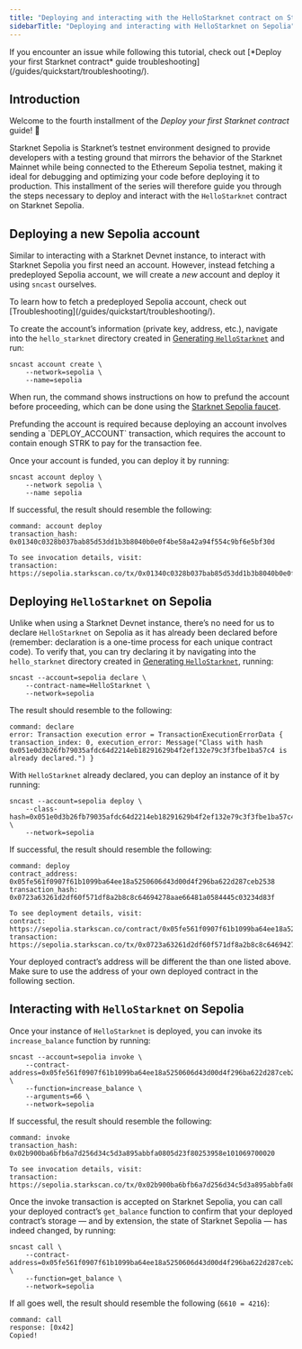 ```yaml
---
title: "Deploying and interacting with the HelloStarknet contract on Starknet Sepolia"
sidebarTitle: "Deploying and interacting with HelloStarknet on Sepolia"
---
```


<Warning>
If you encounter an issue while following this tutorial, check out [*Deploy your first Starknet contract* guide troubleshooting](/guides/quickstart/troubleshooting/).
</Warning>

## Introduction

Welcome to the fourth installment of the *Deploy your first Starknet contract* guide! 🥇

Starknet Sepolia is Starknet’s testnet environment designed to provide developers with a testing ground that mirrors the behavior of the Starknet Mainnet while being connected to the Ethereum Sepolia testnet, making it ideal for debugging and optimizing your code before deploying it to production. This installment of the series will therefore guide you through the steps necessary to deploy and interact with the `HelloStarknet` contract on Starknet Sepolia.

## Deploying a new Sepolia account

Similar to interacting with a Starknet Devnet instance, to interact with Starknet Sepolia you first need an account. However, instead fetching a predeployed Sepolia account, we will create a *new* account and deploy it using `sncast` ourselves.

<Note>
To learn how to fetch a predeployed Sepolia account, check out [Troubleshooting](/guides/quickstart/troubleshooting/).
</Note>

To create the account’s information (private key, address, etc.), navigate into the `hello_starknet` directory created in [Generating `HelloStarknet`](/guides/quickstart/hellostarknet#generating-hellostarknet) and run:

```shell
sncast account create \
    --network=sepolia \
    --name=sepolia

```

When run, the command shows instructions on how to prefund the account before proceeding, which can be done using the [Starknet Sepolia faucet](https://starknet-faucet.vercel.app/).

<Note>
Prefunding the account is required because deploying an account involves sending a `DEPLOY_ACCOUNT` transaction, which requires the account to contain enough STRK to pay for the transaction fee.
</Note>

Once your account is funded, you can deploy it by running:

```shell
sncast account deploy \
    --network sepolia \
    --name sepolia

```

If successful, the result should resemble the following:

```shell
command: account deploy
transaction_hash: 0x01340c0328b037bab85d53dd1b3b8040b0e0f4be58a42a94f554c9bf6e5bf30d

To see invocation details, visit:
transaction: https://sepolia.starkscan.co/tx/0x01340c0328b037bab85d53dd1b3b8040b0e0f4be58a42a94f554c9bf6e5bf30d

```

## Deploying `HelloStarknet` on Sepolia

Unlike when using a Starknet Devnet instance, there’s no need for us to declare `HelloStarknet` on Sepolia as it has already been declared before (remember: declaration is a one-time process for each unique contract code). To verify that, you can try declaring it by navigating into the `hello_starknet` directory created in [Generating `HelloStarknet`](/guides/quickstart/hellostarknet#generating-hellostarknet), running:

```shell
sncast --account=sepolia declare \
    --contract-name=HelloStarknet \
    --network=sepolia

```

The result should resemble to the following:

```shell
command: declare
error: Transaction execution error = TransactionExecutionErrorData { transaction_index: 0, execution_error: Message("Class with hash 0x051e0d3b26fb79035afdc64d2214eb18291629b4f2ef132e79c3f3fbe1ba57c4 is already declared.") }

```

With `HelloStarknet` already declared, you can deploy an instance of it by running:

```shell
sncast --account=sepolia deploy \
    --class-hash=0x051e0d3b26fb79035afdc64d2214eb18291629b4f2ef132e79c3f3fbe1ba57c4 \
    --network=sepolia

```

If successful, the result should resemble the following:

```shell
command: deploy
contract_address: 0x05fe561f0907f61b1099ba64ee18a5250606d43d00d4f296ba622d287ceb2538
transaction_hash: 0x0723a63261d2df60f571df8a2b8c8c64694278aae66481a0584445c03234d83f

To see deployment details, visit:
contract: https://sepolia.starkscan.co/contract/0x05fe561f0907f61b1099ba64ee18a5250606d43d00d4f296ba622d287ceb2538
transaction: https://sepolia.starkscan.co/tx/0x0723a63261d2df60f571df8a2b8c8c64694278aae66481a0584445c03234d83f

```

<Warning>
Your deployed contract’s address will be different the than one listed above. Make sure to use the address of your own deployed contract in the following section.
</Warning>

## Interacting with `HelloStarknet` on Sepolia

Once your instance of `HelloStarknet` is deployed, you can invoke its `increase_balance` function by running:

```shell
sncast --account=sepolia invoke \
    --contract-address=0x05fe561f0907f61b1099ba64ee18a5250606d43d00d4f296ba622d287ceb2538 \
    --function=increase_balance \
    --arguments=66 \
    --network=sepolia

```

If successful, the result should resemble the following:

```shell
command: invoke
transaction_hash: 0x02b900ba6bfb6a7d256d34c5d3a895abbfa0805d23f80253958e101069700020

To see invocation details, visit:
transaction: https://sepolia.starkscan.co/tx/0x02b900ba6bfb6a7d256d34c5d3a895abbfa0805d23f80253958e101069700020

```

Once the invoke transaction is accepted on Starknet Sepolia, you can call your deployed contract’s `get_balance` function to confirm that your deployed contract’s storage — and by extension, the state of Starknet Sepolia — has indeed changed, by running:

```shell
sncast call \
    --contract-address=0x05fe561f0907f61b1099ba64ee18a5250606d43d00d4f296ba622d287ceb2538 \
    --function=get_balance \
    --network=sepolia

```

If all goes well, the result should resemble the following (`6610 = 4216`):

```
command: call
response: [0x42]
Copied!
```